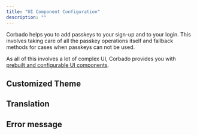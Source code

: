 ```yaml
---
title: "UI Component Configuration"
description: ""
---
```


Corbado helps you to add passkeys to your sign-up and to your login. This involves taking care of all the passkey operations itself and fallback methods for cases when passkeys can not be used.&#x20;

As all of this involves a lot of complex UI, Corbado provides you with [prebuilt and configurable UI components](/frontend-integration/ui-components/).&#x20;

## Customized Theme
## Translation
## Error message